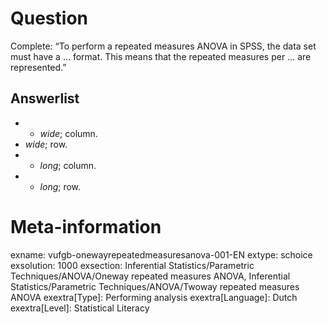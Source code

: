 Question
========
Complete: "To perform a repeated measures ANOVA in SPSS, the data set must have a ... format. This means that the repeated measures per ... are represented."

Answerlist
----------
* * *wide*; column.
* *wide*; row.
* * *long*; column.
* * *long*; row.

Meta-information
================
exname: vufgb-onewayrepeatedmeasuresanova-001-EN
extype: schoice
exsolution: 1000
exsection: Inferential Statistics/Parametric Techniques/ANOVA/Oneway repeated measures ANOVA, Inferential Statistics/Parametric Techniques/ANOVA/Twoway repeated measures ANOVA
exextra[Type]: Performing analysis
exextra[Language]: Dutch
exextra[Level]: Statistical Literacy
